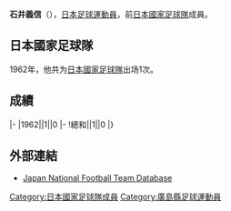 {{Infobox football biography
|name=石井義信
|image=
|fullname=石井義信
|birth_date={{Birth date and age|1939|3|13}}
|cityofbirth=[[廣島縣|廣島縣]]
|countryofbirth=[[日本|日本]]
|height=
|position=[[中场|中场]]
|currentclub=
|years=1957-1967<br/>1968-1975
|clubs=[[廣島三箭|東洋工業]]<br/>[[湘南比馬|藤和不動産/藤田工業]]
|caps(goals)=
|nationalyears=1962
|nationalteam=[[日本國家足球隊|日本]]
|nationalcaps(goals)=1 (0)
}}
'''石井義信'''（{{Bd|1939年|3月13日||}}），[[日本|日本]][[足球|足球]][[運動員|運動員]]，前[[日本國家足球隊|日本國家足球隊]]成員。

==日本國家足球隊==
1962年，他共为[[日本國家足球隊|日本國家足球隊]]出场1次。

==成績==
{{Football player national team statistics|JPN}}
|-
|1962||1||0
|-
!總和||1||0
|}

==外部連結==
{{Reflist}}
*[https://web.archive.org/web/20131105103119/http://www.japannationalfootballteam.com/en/players/ishii_yoshinobu.html Japan National Football Team Database]

{{Japan-sport-bio-stub}}
{{Soccer-player-stub}}
[[Category:日本國家足球隊成員|Category:日本國家足球隊成員]]
[[Category:廣島縣足球運動員|Category:廣島縣足球運動員]]